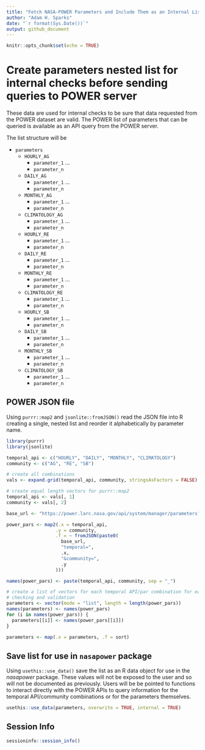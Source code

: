 ```yaml
---
title: "Fetch NASA-POWER Parameters and Include Them as an Internal List"
author: "Adam H. Sparks"
date: "`r format(Sys.Date())`"
output: github_document
---
```


```r
knitr::opts_chunk$set(echo = TRUE)
```

# Create parameters nested list for internal checks before sending queries to POWER server

These data are used for internal checks to be sure that data requested from the POWER dataset are valid.
The POWER list of parameters that can be queried is available as an API query from the POWER server.

The list structure will be

- `parameters`
  - `HOURLY_AG`
    - `parameter_1` ...
    - `parameter_n`
  - `DAILY_AG`
    - `parameter_1` ...
    - `parameter_n`
  - `MONTHLY_AG`
    - `parameter_1` ...
    - `parameter_n`
  - `CLIMATOLOGY_AG`
    - `parameter_1` ...
    - `parameter_n`
  - `HOURLY_RE`
    - `parameter_1` ...
    - `parameter_n`
  - `DAILY_RE`
    - `parameter_1` ...
    - `parameter_n`
  - `MONTHLY_RE`
    - `parameter_1` ...
    - `parameter_n`
  - `CLIMATOLOGY_RE`
    - `parameter_1` ...
    - `parameter_n`
  - `HOURLY_SB`
    - `parameter_1` ...
    - `parameter_n`
  - `DAILY_SB`
    - `parameter_1` ...
    - `parameter_n`
  - `MONTHLY_SB`
    - `parameter_1` ...
    - `parameter_n`
  - `CLIMATOLOGY_SB`
    - `parameter_1` ...
    - `parameter_n`

## POWER JSON file

Using `purrr::map2` and `jsonlite::fromJSON()` read the JSON file into R creating a single, nested list and reorder it alphabetically by parameter name.

```r
library(purrr)
library(jsonlite)

temporal_api <- c("HOURLY", "DAILY", "MONTHLY", "CLIMATOLOGY")
community <- c("AG", "RE", "SB")

# create all combinations
vals <- expand.grid(temporal_api, community, stringsAsFactors = FALSE)

# create equal length vectors for purrr::map2
temporal_api <- vals[, 1]
community <- vals[, 2]

base_url <- "https://power.larc.nasa.gov/api/system/manager/parameters?"

power_pars <- map2(.x = temporal_api,
                  .y = community,
                  .f = ~ fromJSON(paste0(
                    base_url,
                    "temporal=",
                    .x,
                    "&community=",
                    .y
                  )))

names(power_pars) <- paste(temporal_api, community, sep = "_")

# create a list of vectors for each temporal API/par combination for easier
# checking and validation
parameters <- vector(mode = "list", length = length(power_pars))
names(parameters) <- names(power_pars)
for (i in names(power_pars)) {
  parameters[[i]] <- names(power_pars[[i]])
}

parameters <- map(.x = parameters, .f = sort)
```

## Save list for use in `nasapower` package

Using `usethis::use_data()` save the list as an R data object for use in the _nasapower_ package.
These values will not be exposed to the user and so will not be documented as previously.
Users will be be pointed to functions to interact directly with the POWER APIs to query information for the temporal API/community combinations or for the parameters themselves.

```r
usethis::use_data(parameters, overwrite = TRUE, internal = TRUE)
```

## Session Info

```r
sessioninfo::session_info()
```

